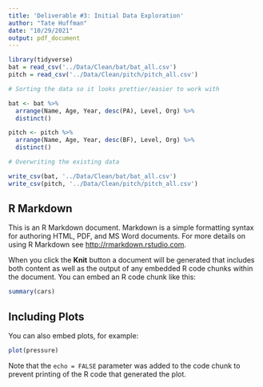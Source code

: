 ```yaml
---
title: 'Deliverable #3: Initial Data Exploration'
author: "Tate Huffman"
date: "10/29/2021"
output: pdf_document
---
```


```r
library(tidyverse)
bat = read_csv('../Data/Clean/bat/bat_all.csv')
pitch = read_csv('../Data/Clean/pitch/pitch_all.csv')
```

```r

# Sorting the data so it looks prettier/easier to work with

bat <- bat %>% 
  arrange(Name, Age, Year, desc(PA), Level, Org) %>% 
  distinct()

pitch <- pitch %>% 
  arrange(Name, Age, Year, desc(BF), Level, Org) %>% 
  distinct()

# Overwriting the existing data

write_csv(bat, '../Data/Clean/bat/bat_all.csv')
write_csv(pitch, '../Data/Clean/pitch/pitch_all.csv')
```

## R Markdown

This is an R Markdown document. Markdown is a simple formatting syntax for authoring HTML, PDF, and MS Word documents. For more details on using R Markdown see <http://rmarkdown.rstudio.com>.

When you click the **Knit** button a document will be generated that includes both content as well as the output of any embedded R code chunks within the document. You can embed an R code chunk like this:

```r
summary(cars)
```

## Including Plots

You can also embed plots, for example:

```r
plot(pressure)
```

Note that the `echo = FALSE` parameter was added to the code chunk to prevent printing of the R code that generated the plot.
